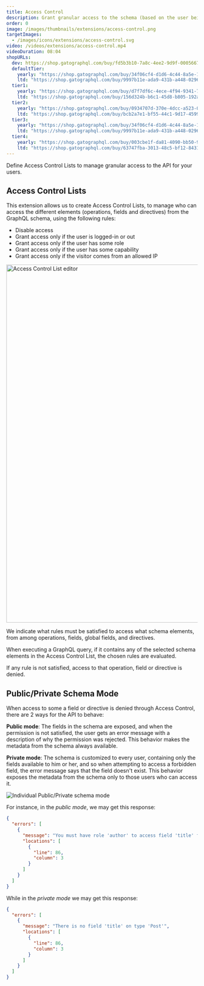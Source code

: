 ```yaml
---
title: Access Control
description: Grant granular access to the schema (based on the user being logged-in, having some role or capability, or by IP), to manage who can access what data.
order: 0
image: /images/thumbnails/extensions/access-control.png
targetImages:
  - /images/icons/extensions/access-control.svg
video: /videos/extensions/access-control.mp4
videoDuration: 08:04
shopURLs:
  dev: https://shop.gatographql.com/buy/fd5b3b10-7a8c-4ee2-9d9f-000566743b9d
  defaultTier:
    yearly: "https://shop.gatographql.com/buy/34f06cf4-d1d6-4c44-8a5e-1d95863b60fb"
    ltd: "https://shop.gatographql.com/buy/9997b11e-ada9-431b-a448-0296060a989f"
  tier1:
    yearly: "https://shop.gatographql.com/buy/d7f7df6c-4ece-4f94-9341-7f486b3b398c"
    ltd: "https://shop.gatographql.com/buy/156d324b-b6c1-45d8-b805-192a83d90869"
  tier2:
    yearly: "https://shop.gatographql.com/buy/0934707d-370e-4dcc-a523-0cd22913ea23"
    ltd: "https://shop.gatographql.com/buy/bcb2a7e1-bf55-44c1-9d17-4599eef384c3"
  tier3:
    yearly: "https://shop.gatographql.com/buy/34f06cf4-d1d6-4c44-8a5e-1d95863b60fb"
    ltd: "https://shop.gatographql.com/buy/9997b11e-ada9-431b-a448-0296060a989f"
  tier4:
    yearly: "https://shop.gatographql.com/buy/003cbe1f-da81-4090-bb50-951d94e63eaa"
    ltd: "https://shop.gatographql.com/buy/63747fba-3013-48c5-bf12-84319123c68b"
---
```


Define Access Control Lists to manage granular access to the API for your users.

## Access Control Lists

This extension allows us to create Access Control Lists, to manage who can access the different elements (operations, fields and directives) from the GraphQL schema, using the following rules:

- Disable access
- Grant access only if the user is logged-in or out
- Grant access only if the user has some role
- Grant access only if the user has some capability
- Grant access only if the visitor comes from an allowed IP

<Image
  src="/assets/extensions/upstream-pro/access-control-list.png"
  width="1026"
  height="940"
  alt="Access Control List editor"
  caption="Access Control List editor"
/>

We indicate what rules must be satisfied to access what schema elements, from among operations, fields, global fields, and directives.

When executing a GraphQL query, if it contains any of the selected schema elements in the Access Control List, the chosen rules are evaluated.

If any rule is not satisfied, access to that operation, field or directive is denied.

## Public/Private Schema Mode

When access to some a field or directive is denied through Access Control, there are 2 ways for the API to behave:

**Public mode**: The fields in the schema are exposed, and when the permission is not satisfied, the user gets an error message with a description of why the permission was rejected. This behavior makes the metadata from the schema always available.

**Private mode**: The schema is customized to every user, containing only the fields available to him or her, and so when attempting to access a forbidden field, the error message says that the field doesn't exist. This behavior exposes the metadata from the schema only to those users who can access it.

![Individual Public/Private schema mode](/assets/guides/upstream-pro/acl-public-private-schema-mode.png "Individual Public/Private schema mode")

For instance, in the _public mode_, we may get this response:

```json
{
  "errors": [
    {
      "message": "You must have role 'author' to access field 'title' for type 'Post'",
      "locations": [
        {
          "line": 86,
          "column": 3
        }
      ]
    }
  ]
}
```

While in the _private mode_ we may get this response:

```json
{
  "errors": [
    {
      "message": "There is no field 'title' on type 'Post'",
      "locations": [
        {
          "line": 86,
          "column": 3
        }
      ]
    }
  ]
}
```
